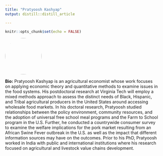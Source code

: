 ```yaml
---
title: "Pratyoosh Kashyap"
output: distill::distill_article

---
```


```r
knitr::opts_chunk$set(echo = FALSE)
```


:::float-left

<img src="images/Pratyoosh_Kashyap.jpeg" style="width: 120px; height: 120px; object-fit: cover; border-radius: 50%;">

**Bio:** Pratyoosh Kashyap is an agricultural economist whose work focuses on applying economic theory and quantitative methods to examine issues in the food systems. His postdoctoral research at Virginia Tech will employ a mixed methods approach to assess the distinct needs of Black, Hispanic, and Tribal agricultural producers in the United States around accessing wholesale food markets. In his doctoral research, Pratyoosh studied relationships between the policy environment, community resources, and the adoption of universal free school meal programs and the Farm to School program in the U.S. Further, he conducted a countrywide consumer survey to examine the welfare implications for the pork market resulting from an African Swine Fever outbreak in the U.S. as well as the impact that different information sources may have on the outcomes. Prior to his PhD, Pratyoosh worked in India with public and international institutions where his research focused on agricultural and livestock value chains development.


:::










